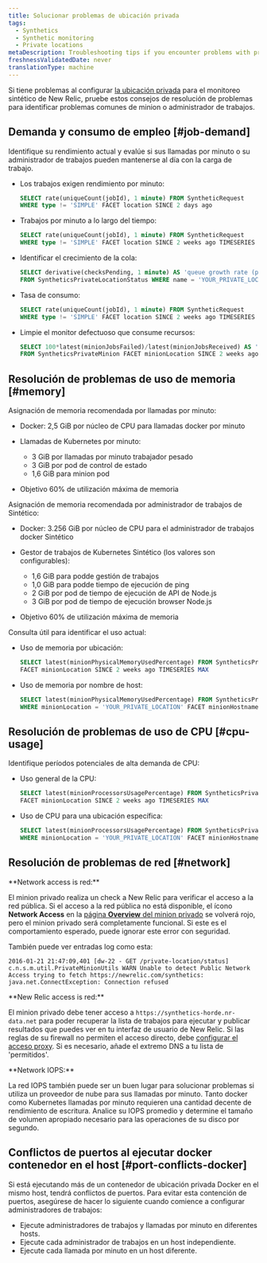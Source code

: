 ```yaml
---
title: Solucionar problemas de ubicación privada
tags:
  - Synthetics
  - Synthetic monitoring
  - Private locations
metaDescription: Troubleshooting tips if you encounter problems with private locations or private minions or job managers with synthetic monitoring in New Relic.
freshnessValidatedDate: never
translationType: machine
---
```


Si tiene problemas al configurar [la ubicación privada](/docs/synthetics/new-relic-synthetics/private-locations/private-locations-overview-monitor-internal-sites-add-new-locations) para el monitoreo sintético de New Relic, pruebe estos consejos de resolución de problemas para identificar problemas comunes de minion o administrador de trabajos.

## Demanda y consumo de empleo [#job-demand]

Identifique su rendimiento actual y evalúe si sus llamadas por minuto o su administrador de trabajos pueden mantenerse al día con la carga de trabajo.

* Los trabajos exigen rendimiento por minuto:

  ```sql
  SELECT rate(uniqueCount(jobId), 1 minute) FROM SyntheticRequest 
  WHERE type != 'SIMPLE' FACET location SINCE 2 days ago
  ```

* Trabajos por minuto a lo largo del tiempo:

  ```sql
  SELECT rate(uniqueCount(jobId), 1 minute) FROM SyntheticRequest 
  WHERE type != 'SIMPLE' FACET location SINCE 2 weeks ago TIMESERIES
  ```

* Identificar el crecimiento de la cola:

  ```sql
  SELECT derivative(checksPending, 1 minute) AS 'queue growth rate (per minute)' 
  FROM SyntheticsPrivateLocationStatus WHERE name = 'YOUR_PRIVATE_LOCATION' SINCE 2 days ago TIMESERIES
  ```

* Tasa de consumo:

  ```sql
  SELECT rate(uniqueCount(jobId), 1 minute) FROM SyntheticRequest 
  WHERE type != 'SIMPLE' FACET location SINCE 2 weeks ago TIMESERIES
  ```

* Limpie el monitor defectuoso que consume recursos:

  ```sql
  SELECT 100*latest(minionJobsFailed)/latest(minionJobsReceived) AS 'job failure rate (%)' 
  FROM SyntheticsPrivateMinion FACET minionLocation SINCE 2 weeks ago TIMESERIES MAX
  ```

## Resolución de problemas de uso de memoria [#memory]

Asignación de memoria recomendada por llamadas por minuto:

* Docker: 2,5 GiB por núcleo de CPU para llamadas docker por minuto

* Llamadas de Kubernetes por minuto:

  * 3 GiB por llamadas por minuto trabajador pesado
  * 3 GiB por pod de control de estado
  * 1,6 GiB para minion pod

* Objetivo 60% de utilización máxima de memoria

Asignación de memoria recomendada por administrador de trabajos de Sintético:

* Docker: 3.256 GiB por núcleo de CPU para el administrador de trabajos docker Sintético

* Gestor de trabajos de Kubernetes Sintético (los valores son configurables):

  * 1,6 GiB para podde gestión de trabajos
  * 1,0 GiB para podde tiempo de ejecución de ping
  * 2 GiB por pod de tiempo de ejecución de API de Node.js
  * 3 GiB por pod de tiempo de ejecución browser Node.js

* Objetivo 60% de utilización máxima de memoria

Consulta útil para identificar el uso actual:

* Uso de memoria por ubicación:

  ```sql
  SELECT latest(minionPhysicalMemoryUsedPercentage) FROM SyntheticsPrivateMinion
  FACET minionLocation SINCE 2 weeks ago TIMESERIES MAX
  ```

* Uso de memoria por nombre de host:

  ```sql
  SELECT latest(minionPhysicalMemoryUsedPercentage) FROM SyntheticsPrivateMinion 
  WHERE minionLocation = 'YOUR_PRIVATE_LOCATION' FACET minionHostname SINCE 2 weeks ago TIMESERIES MAX
  ```

## Resolución de problemas de uso de CPU [#cpu-usage]

Identifique períodos potenciales de alta demanda de CPU:

* Uso general de la CPU:

  ```sql
  SELECT latest(minionProcessorsUsagePercentage) FROM SyntheticsPrivateMinion 
  FACET minionLocation SINCE 2 weeks ago TIMESERIES MAX
  ```

* Uso de CPU para una ubicación específica:

  ```sql
  SELECT latest(minionProcessorsUsagePercentage) FROM SyntheticsPrivateMinion 
  WHERE minionLocation = 'YOUR_PRIVATE_LOCATION' FACET minionHostname SINCE 2 weeks ago TIMESERIES MAX
  ```

## Resolución de problemas de red [#network]

<DNT>
  **Network access is red:**
</DNT>

El minion privado realiza un check a New Relic para verificar el acceso a la red pública. Si el acceso a la red pública no está disponible, el ícono <DNT>**Network Access**</DNT> en la [página <DNT>**Overview**</DNT> del minion privado](/docs/synthetics/new-relic-synthetics/pages/synthetics-overview-page-view-monitors-performance) se volverá rojo, pero el minion privado será completamente funcional. Si este es el comportamiento esperado, puede ignorar este error con seguridad.

También puede ver entradas log como esta:

```log
2016-01-21 21:47:09,401 [dw-22 - GET /private-location/status] c.n.s.m.util.PrivateMinionUtils WARN Unable to detect Public Network Access trying to fetch https://newrelic.com/synthetics: java.net.ConnectException: Connection refused
```

<DNT>
  **New Relic access is red:**
</DNT>

El minion privado debe tener acceso a `https://synthetics-horde.nr-data.net` para poder recuperar la lista de trabajos para ejecutar y publicar resultados que puedes ver en tu interfaz de usuario de New Relic. Si las reglas de su firewall no permiten el acceso directo, debe [configurar el acceso proxy](/docs/synthetics/new-relic-synthetics/private-locations/install-configure-private-minions). Si es necesario, añade el extremo DNS a tu lista de &apos;permitidos&apos;.

<DNT>
  **Network IOPS:**
</DNT>

La red IOPS también puede ser un buen lugar para solucionar problemas si utiliza un proveedor de nube para sus llamadas por minuto. Tanto docker como Kubernetes llamadas por minuto requieren una cantidad decente de rendimiento de escritura. Analice su IOPS promedio y determine el tamaño de volumen apropiado necesario para las operaciones de su disco por segundo.

## Conflictos de puertos al ejecutar docker contenedor en el host [#port-conflicts-docker]

Si está ejecutando más de un contenedor de ubicación privada Docker en el mismo host, tendrá conflictos de puertos. Para evitar esta contención de puertos, asegúrese de hacer lo siguiente cuando comience a configurar administradores de trabajos:

* Ejecute administradores de trabajos y llamadas por minuto en diferentes hosts.
* Ejecute cada administrador de trabajos en un host independiente.
* Ejecute cada llamada por minuto en un host diferente.